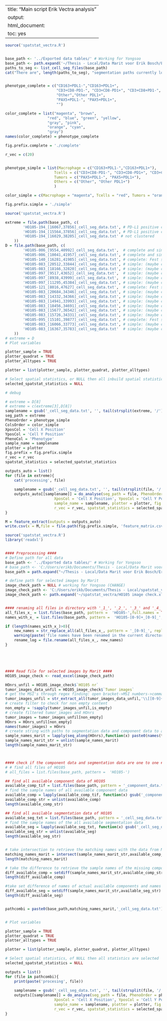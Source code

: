 
---
title: "Main script Erik Vectra analysis"
output:
  html_document:
    toc: yes
---


```r
source('spatstat_vectra.R')


base_path <- '../Exported data tables/' # Working for Yongsoo
base_path <- path.expand('~/Thesis - Local/Data Marit voor Erik Bosch/Erik Bosch/Data complete phenotyping') # working for Erik
paths_to_seg <- list_cell_seg_files(base_path)
cat("There are", length(paths_to_seg), "segmentation paths currently loaded")


phenotype_complete = c("CD163+PDL1-","CD163+PDL1+",
                       "CD3+CD8-PD1-", "CD3+CD8-PD1+", "CD3+CD8+PD1-", "CD3+CD8+PD1+",
                       "Other","Other PDL1+",
                       "PAX5+PDL1-", "PAX5+PDL1+",
                       "")

color_complete = list("magenta", "brown",
                   "red", "blue", "green", "yellow",
                   "gray", "pink",
                   "orange", "cyan",
                   "gray")
names(color_complete) = phenotype_complete

fig.prefix.complete = './complete'

r_vec = c(20)


phenotype_simple = list(Macrophage = c("CD163+PDL1-","CD163+PDL1+"),
                      Tcells = c("CD3+CD8-PD1-", "CD3+CD8-PD1+", "CD3+CD8+PD1-", "CD3+CD8+PD1+"),
                      Tumors = c("PAX5+PDL1-", "PAX5+PDL1+"),
                      Others = c("Other", "Other PDL1+")
                      )

color_simple = c(Macrophage = "magenta", Tcells = "red", Tumors = "orange", Others = "gray")

fig.prefix.simple = './simple'
```


```r
source('spatstat_vectra.R')

extreme = file.path(base_path, c(
		'HO105-194_[16067,37856]_cell_seg_data.txt', # PD-L1 positive cluster + Tumor cluster
		'HO105-194_[15564,37856]_cell_seg_data.txt', # PD-L1 positive cluster + Tumor cluster
		'HO105-194_[16029,38205]_cell_seg_data.txt' # not clustered
	))
D = file.path(base_path, c(
        'HO105-006_[9554,40992]_cell_seg_data.txt',  # complete and simple: no component (not in marits file) 1
        'HO105-006_[10041,41957]_cell_seg_data.txt', # complete and simple: no component (not in marits file) 2
		'HO105-140_[16281,41985]_cell_seg_data.txt', # complete: Fest spacing  3 inside alltypes(..,fun=J) small counts 5,1
		'HO105-083_[20512,33844]_cell_seg_data.txt', # simple: (maybe counts) 4 inside alltypes no Tcells solved
		'HO105-083_[18166,32820]_cell_seg_data.txt', # simple: (maybe counts) 5 inside alltypes no Tcells solved
		'HO105-097_[9517,43652]_cell_seg_data.txt',  # simple: (maybe counts) 6 inside alltypes no Tcells solved
		'HO105-097_[8938,43999]_cell_seg_data.txt',  # simple: (maybe counts) 7 inside alltypes no Tcells solved
		'HO105-097_[11295,45384]_cell_seg_data.txt', # simple: (maybe counts) 8 inside alltypes no Tcells solved
		'HO105-121_[8016,47627]_cell_seg_data.txt',  # complete: Fest spacing 9 inside alltypes(..,fun=J) small counts 5,2
		'HO105-083_[20684,34346]_cell_seg_data.txt', # simple: (maybe counts) 10 inside alltypes no Tcells solved
		'HO105-083_[14332,34366]_cell_seg_data.txt', # simple: (maybe counts) 11 inside alltypes no Tcells solved
		'HO105-083_[14941,33993]_cell_seg_data.txt', # simple: (maybe counts) 12 inside alltypes no Tcells solved
		'HO105-083_[18456,34691]_cell_seg_data.txt', # simple: (maybe counts) 13 inside alltypes no Tcells solved
		'HO105-083_[15677,36542]_cell_seg_data.txt', # simple: (maybe counts) 14 inside alltypes no Tcells solved
		'HO105-083_[15726,34331]_cell_seg_data.txt', # simple: (maybe counts) 15 inside alltypes no Tcells solved
		'HO105-095_[15101,39877]_cell_seg_data.txt', # complete: Fest spacing 16 inside alltypes(..,fun=J) small counts 5,1 maybe area is to thin?
		'HO105-083_[16066,33773]_cell_seg_data.txt', # simple: (maybe counts) 17 inside alltypes no Tcells solved
		'HO105-083_[16367,35783]_cell_seg_data.txt'  # simple: (maybe counts) 18 inside alltypes no Tcells solved
	))
# extreme = D
# Plot variables

plotter_sample = TRUE
plotter_quadrat = TRUE
plotter_alltypes = TRUE

plotter = list(plotter_sample, plotter_quadrat, plotter_alltypes)

# Select spatial statistics, or NULL then all inbuild spatial statistics are selected
selected_spatstat_statistics = NULL

# debug

# extreme = D[8]
# extreme = c(extreme[3],D[8])
samplename = gsub('_cell_seg_data.txt', '', tail(strsplit(extreme, '/')[[1]],1))
seg_path = extreme
PhenoOrder = phenotype_simple
ColsOrder = color_simple
XposCol = 'Cell X Position'
YposCol = 'Cell Y Position'
PhenoCol = 'Phenotype'
sample_name = samplename
plotter = plotter
fig.prefix = fig.prefix.simple
r_vec = r_vec
spatstat_statistics = selected_spatstat_statistics

outputs_auto = list()
for (file in extreme){
	cat('processing', file)
    
  	samplename = gsub('_cell_seg_data.txt', '', tail(strsplit(file, '/')[[1]],1))
	outputs_auto[[samplename]] = do_analyse(seg_path = file, PhenoOrder = phenotype_simple, ColsOrder = color_simple,
                      XposCol = 'Cell X Position', YposCol = 'Cell Y Position', PhenoCol = 'Phenotype',
                      sample_name = samplename, plotter = plotter, fig.prefix = fig.prefix.simple,
                      r_vec = r_vec, spatstat_statistics = selected_spatstat_statistics)
}

M = feature_extract(outputs = outputs_auto)
write.csv(x = M,file = file.path(fig.prefix.simple, 'feature_matrix.csv'))
```


```r
source('spatstat_vectra.R')
library('readxl')


#### Preprocessing ####
# Define path for all data
base_path <- '../Exported data tables/' # Working for Yongsoo
# base_path <- 'C:/Users/erikb/Documents/Thesis - Local/Data Marit voor Erik Bosch/Erik Bosch/Data complete phenotyping' # working for Erik
base_path = path.expand("~/Thesis - Local/Data Marit voor Erik Bosch/Erik Bosch/Data complete phenotyping")

# define path for selected images by Marit
image_check_path = NULL # working for Yongsoo (CHANGE)
image_check_path <- 'C:/Users/erikb/Documents/Thesis - Local/spatstat_vectra/HO105 image check.xlsx' # working for Erik
image_check_path <- path.expand('~/spatstat_vectra/HO105 image check.xlsx') # working for Erik


#### renaming all files in directory with '_1_', '_2_', '_3_' and '_4_' (replace with '_') ####
all_files_x_ = list.files(base_path, pattern =  'HO105-',full.names = TRUE)
names_with_x_ = list.files(base_path, pattern =  'HO105-[0-9]+_[0-9]_',full.names = TRUE)

if (length(names_with_x_)>0){
    new_names = str_replace_all(all_files_x_, pattern = '_[0-9]_', replacement = '\\_')
    warning(paste('file names have been renamed in the current directory',getwd()))
    rename_log = file.rename(all_files_x_, new_names)
}





#### Read file for selected images by Marit ####
HO105_image_check <- read_excel(image_check_path)

HOnrs_unfil = HO105_image_check$`HO105 nr`
tumor_images_data_unfil = HO105_image_check$`Tumor images`
# get the MSI's through regex finding: open bracket->MSI numbers->comma->MSI numbers-> closed bracket
tumor_images_unfil = str_extract_all(tumor_images_data_unfil,'\\[[0-9]+,[0-9]+\\]')
# create filter to check for non empty content
non_empty = !sapply(tumor_images_unfil,is_empty)
# create filtered tumor_images and HOnrs
tumor_images = tumor_images_unfil[non_empty]
HOnrs = HOnrs_unfil[non_empty]
names(tumor_images) = HOnrs
# create string with paths to segmentation data and component data to analyse
sample_names_marit = lapply(seq_along(HOnrs),function(x) paste0(names(tumor_images)[x],'_',unlist(tumor_images[HOnrs][x])))
sample_names_marit_str = unlist(sample_names_marit)
length(sample_names_marit_str)



#### check if the component data and segmentation data are one to one ####
# # find all files of HO105
# all_files = list.files(base_path, pattern =  'HO105-')

## find all available component data of HO105
available_comp_tif = list.files(base_path, pattern = '_component_data.tif')
# find the sample names of all available component data
available_comp = lapply(available_comp_tif, function(x) gsub('_component_data.tif','',x))
available_comp_str = unlist(available_comp)
length(available_comp_str)

## find all available segmentation data of HO105
available_seg_txt = list.files(base_path, pattern = '_cell_seg_data.txt')
# find the sample names of the all available segmentation data
available_seg = lapply(available_seg_txt, function(x) gsub('_cell_seg_data.txt','',x))
available_seg_str = unlist(available_seg)
length(available_seg_str)


# take intersection to retrieve the matching names with the data from Marits file
matching_names_marit = intersect(sample_names_marit_str,available_comp_str)
length(matching_names_marit)

# take the difference to retrieve the sample names of the missing component data
diff_available_comp = setdiff(sample_names_marit_str,available_comp_str)
length(diff_available_comp)

#take set difference of names of actual available components and names of components of 
diff_available_seg = setdiff(sample_names_marit_str,available_seg_str)
length(diff_available_seg)


pathcombi = paste0(base_path,matching_names_marit,'_cell_seg_data.txt')


# Plot variables

plotter_sample = TRUE
plotter_quadrat = TRUE
plotter_alltypes = TRUE

plotter = list(plotter_sample, plotter_quadrat, plotter_alltypes)

# Select spatial statistics, of NULL then all statistics are selected
selected_spatstat_statistics = NULL

outputs = list()
for (file in pathcombi){
	print(paste('procesing', file))
    
  	samplename = gsub('_cell_seg_data.txt', '', tail(strsplit(file, '/')[[1]],1))
	outputs[[samplename]] = do_analyse(seg_path = file, PhenoOrder = phenotype_simple, ColsOrder = color_simple,
                      XposCol = 'Cell X Position', YposCol = 'Cell Y Position', PhenoCol = 'Phenotype',
                      sample_name = samplename, plotter = plotter, fig.prefix = fig.prefix.simple,
                      r_vec = r_vec, spatstat_statistics = selected_spatstat_statistics)
}
```